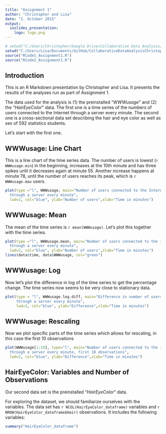 ```yaml
---
title: "Assignment 1"
author: "Christopher and Lisa"
date: "2. October 2015"
output: 
  ioslides_presentation:
    logo: logo.png
---
```


```r
# setwd("C:/Users/Christopher/Google Drive/Collaborative Data Analysis/CollaborativeDataAnalysisChristopherAndLisa/Assignment_1/")
setwd("C:/Users/Lisa/Documents/GitHub/CollaborativeDataAnalysisChristopherAndLisa/Assignment_1")
source("RCode1_Assignment1.R")
source("RCode2_Assignment1.R")
```

## Introduction

This is an R Markdown presentation by Christopher and Lisa. It presents the results of the analyses run as part of Assignment 1.

The data used for the analysis is (1) the preinstalled "*WWWusage*" and (2) the "*HairEyeColor*" data. The first one is a time series of the numbers of users connected to the Internet through a server every minute. The second one is a cross-sectional data set describing the hair and eye color as well as sex of 592 statistics students. 

Let's start with the first one.

## WWWusage: Line Chart
This is a line chart of the time series data. The number of users is lowest (`r WWWusage.min`) in the beginning, increases at the 10th minute and has three spikes until it decreases again at minute 55. Another increase happens at minute 78, until the number of users reaches its peak, which is `r WWWusage.max` users.
```r
plot(type ="l", WWWusage, main="Number of users connected to the Internet 
  through a server every minute", 
  lwd=2, col="blue", ylab="Number of users",xlab="Time in minutes")
```

## WWWusage: Mean

The mean of the time series is `r mean(WWWusage)`. Let's plot this together with the time series.

```r
plot(type ="l", WWWusage.mean, main="Number of users connected to the Internet 
  through a server every minute", 
  lwd=2, col="blue", ylab="Number of users",xlab="Time in minutes")
lines(data$time, data$WWWusage, col="green")
```

## WWWusage: Log

Now let's plot the difference in log of the time series to get the percentage change. The time series now seems to be very close to stationary data.

```r
plot(type = "l", WWWusage.log.diff, main="Difference in number of users connected to the Internet 
     through a server every minute", 
     lwd=2, col="blue", ylab="Difference",xlab="Time in minutes")
```

## WWWusage: Rescaling

Now we plot specific parts of the time series which allows for rescaling, in this case the first 10 observations
```r
plot(WWWusage[1:10], type="l", main="Number of users connected to the Internet 
  through a server every minute, first 10 observations", 
  lwd=2, col="blue", ylab="Difference",xlab="Time in minutes")
```

## HairEyeColor: Variables and Number of Observations
Our second data set is the preinstalled "*HairEyeColor*" data.

For exploring the dataset, we should familiarize ourselves with the variables. The data set has `r NCOL(HairEyeColor_dataframe)` variables and `r NROW(HairEyeColor_dataframe$Hair)` observations. It includes the following variables:

```r
summary("HairEyeColor_dataframe")
```

